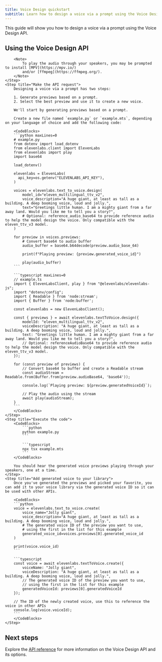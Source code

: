 ```yaml
---
title: Voice Design quickstart
subtitle: Learn how to design a voice via a prompt using the Voice Design API.
---
```


This guide will show you how to design a voice via a prompt using the Voice Design API.

## Using the Voice Design API

<Steps>
    <Step title="Create an API key">
        <Markdown src="/snippets/quickstart-api-key.mdx" />
    </Step>
    <Step title="Install the SDK">
        <Markdown src="/snippets/quickstart-install-sdk.mdx" />

        <Note>
            To play the audio through your speakers, you may be prompted to install [MPV](https://mpv.io/)
            and/or [ffmpeg](https://ffmpeg.org/).
        </Note>
    </Step>
    <Step title="Make the API request">
        Designing a voice via a prompt has two steps:

        1. Generate previews based on a prompt.
        2. Select the best preview and use it to create a new voice.

        We'll start by generating previews based on a prompt.

        Create a new file named `example.py` or `example.mts`, depending on your language of choice and add the following code:

        <CodeBlocks>
        ```python maxLines=0
        # example.py
        from dotenv import load_dotenv
        from elevenlabs.client import ElevenLabs
        from elevenlabs import play
        import base64

        load_dotenv()

        elevenlabs = ElevenLabs(
          api_key=os.getenv("ELEVENLABS_API_KEY"),
        )

        voices = elevenlabs.text_to_voice.design(
            model_id="eleven_multilingual_ttv_v2",
            voice_description="A huge giant, at least as tall as a building. A deep booming voice, loud and jolly.",
            text="Greetings little human. I am a mighty giant from a far away land. Would you like me to tell you a story?",
            # Optional: reference_audio_base64 to provide reference audio to help the model design the voice. Only compatible with the eleven_ttv_v3 model.
        )

        for preview in voices.previews:
            # Convert base64 to audio buffer
            audio_buffer = base64.b64decode(preview.audio_base_64)

            print(f"Playing preview: {preview.generated_voice_id}")

            play(audio_buffer)
        ```

        ```typescript maxLines=0
        // example.ts
        import { ElevenLabsClient, play } from "@elevenlabs/elevenlabs-js";
        import "dotenv/config";
        import { Readable } from 'node:stream';
        import { Buffer } from 'node:buffer';

        const elevenlabs = new ElevenLabsClient();

        const { previews } = await elevenlabs.textToVoice.design({
            modelId: "eleven_multilingual_ttv_v2",
            voiceDescription: "A huge giant, at least as tall as a building. A deep booming voice, loud and jolly.",
            text: "Greetings little human. I am a mighty giant from a far away land. Would you like me to tell you a story?",
            // Optional: referenceAudioBase64 to provide reference audio to help the model design the voice. Only compatible with the eleven_ttv_v3 model.
        });

        for (const preview of previews) {
            // Convert base64 to buffer and create a Readable stream
            const audioStream = Readable.from(Buffer.from(preview.audioBase64, 'base64'));

            console.log(`Playing preview: ${preview.generatedVoiceId}`);

            // Play the audio using the stream
            await play(audioStream);
        }
        ```
        </CodeBlocks>
    </Step>
    <Step title="Execute the code">
        <CodeBlocks>
            ```python
            python example.py
            ```

            ```typescript
            npx tsx example.mts
            ```
        </CodeBlocks>

        You should hear the generated voice previews playing through your speakers, one at a time.
    </Step>
    <Step title="Add generated voice to your library">
        Once you've generated the previews and picked your favorite, you can add it to your voice library via the generated voice ID so it can be used with other APIs.

        <CodeBlocks>
        ```python
        voice = elevenlabs.text_to_voice.create(
            voice_name="Jolly giant",
            voice_description="A huge giant, at least as tall as a building. A deep booming voice, loud and jolly.",
            # The generated voice ID of the preview you want to use,
            # using the first in the list for this example
            generated_voice_id=voices.previews[0].generated_voice_id
        )

        print(voice.voice_id)
        ```

        ```typescript
        const voice = await elevenlabs.textToVoice.create({
            voiceName: "Jolly giant",
            voiceDescription: "A huge giant, at least as tall as a building. A deep booming voice, loud and jolly.",
            // The generated voice ID of the preview you want to use,
            // using the first in the list for this example
            generatedVoiceId: previews[0].generatedVoiceId
        });

        // The ID of the newly created voice, use this to reference the voice in other APIs
        console.log(voice.voiceId);
        ```
        </CodeBlocks>
    </Step>
</Steps>

## Next steps

Explore the [API reference](/docs/api-reference/text-to-voice/create-previews) for more information on the Voice Design API and its options.
